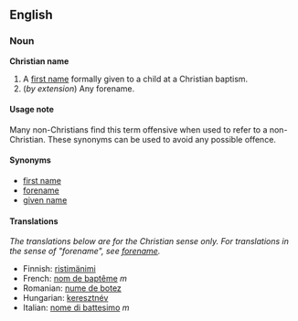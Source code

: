 ==English==
===Noun===
'''Christian name'''

#A [[first name]] formally given to a child at a Christian baptism.
#(''by extension'') Any forename.

====Usage note====
Many non-Christians find this term offensive when used to refer to a non-Christian. These synonyms can be used to avoid any possible offence.

====Synonyms====
*[[first name]]
*[[forename]]
*[[given name]]

====Translations====

''The translations below are for the Christian sense only.  For translations in the sense of "forename", see [[forename]].''  <!--This will help maintain consistency and reduce redundancy -->

*Finnish: [[ristimänimi]]
*French: [[nom de baptême]] ''m''
*Romanian: [[nume de botez]]
*Hungarian: [[keresztnév]]
*Italian: [[nome di battesimo]] ''m''